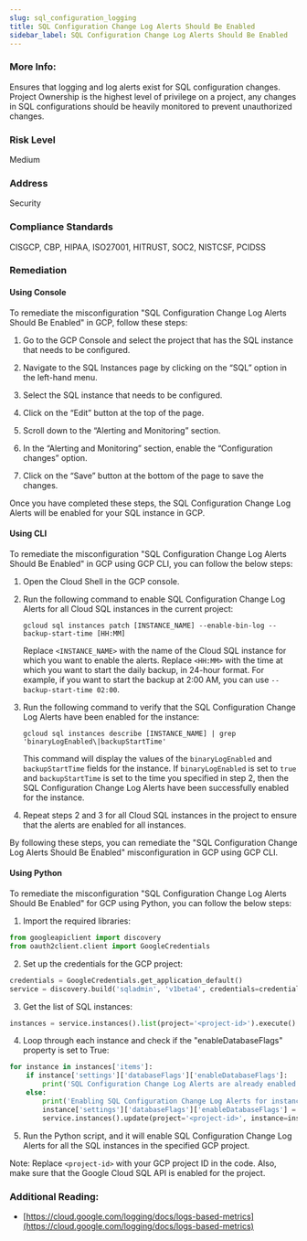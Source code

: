 ```yaml
---
slug: sql_configuration_logging
title: SQL Configuration Change Log Alerts Should Be Enabled
sidebar_label: SQL Configuration Change Log Alerts Should Be Enabled
---
```


### More Info:

Ensures that logging and log alerts exist for SQL configuration changes. Project Ownership is the highest level of privilege on a project, any changes in SQL configurations should be heavily monitored to prevent unauthorized changes.

### Risk Level

Medium

### Address

Security

### Compliance Standards

CISGCP, CBP, HIPAA, ISO27001, HITRUST, SOC2, NISTCSF, PCIDSS

### Remediation

#### Using Console

To remediate the misconfiguration "SQL Configuration Change Log Alerts Should Be Enabled" in GCP, follow these steps:

1. Go to the GCP Console and select the project that has the SQL instance that needs to be configured.

2. Navigate to the SQL Instances page by clicking on the “SQL” option in the left-hand menu.

3. Select the SQL instance that needs to be configured.

4. Click on the “Edit” button at the top of the page.

5. Scroll down to the “Alerting and Monitoring” section.

6. In the “Alerting and Monitoring” section, enable the “Configuration changes” option.

7. Click on the “Save” button at the bottom of the page to save the changes.

Once you have completed these steps, the SQL Configuration Change Log Alerts will be enabled for your SQL instance in GCP.

#### Using CLI

To remediate the misconfiguration "SQL Configuration Change Log Alerts Should Be Enabled" in GCP using GCP CLI, you can follow the below steps:

1. Open the Cloud Shell in the GCP console.

2. Run the following command to enable SQL Configuration Change Log Alerts for all Cloud SQL instances in the current project:
   
   ```
   gcloud sql instances patch [INSTANCE_NAME] --enable-bin-log --backup-start-time [HH:MM]
   ```
   Replace `<INSTANCE_NAME>` with the name of the Cloud SQL instance for which you want to enable the alerts. Replace `<HH:MM>` with the time at which you want to start the daily backup, in 24-hour format. For example, if you want to start the backup at 2:00 AM, you can use `--backup-start-time 02:00`.

3. Run the following command to verify that the SQL Configuration Change Log Alerts have been enabled for the instance:
   
   ```
   gcloud sql instances describe [INSTANCE_NAME] | grep 'binaryLogEnabled\|backupStartTime'
   ```
   This command will display the values of the `binaryLogEnabled` and `backupStartTime` fields for the instance. If `binaryLogEnabled` is set to `true` and `backupStartTime` is set to the time you specified in step 2, then the SQL Configuration Change Log Alerts have been successfully enabled for the instance.

4. Repeat steps 2 and 3 for all Cloud SQL instances in the project to ensure that the alerts are enabled for all instances.

By following these steps, you can remediate the "SQL Configuration Change Log Alerts Should Be Enabled" misconfiguration in GCP using GCP CLI.

#### Using Python

To remediate the misconfiguration "SQL Configuration Change Log Alerts Should Be Enabled" for GCP using Python, you can follow the below steps:

1. Import the required libraries:

```python
from googleapiclient import discovery
from oauth2client.client import GoogleCredentials
```

2. Set up the credentials for the GCP project:

```python
credentials = GoogleCredentials.get_application_default()
service = discovery.build('sqladmin', 'v1beta4', credentials=credentials)
```

3. Get the list of SQL instances:

```python
instances = service.instances().list(project='<project-id>').execute()
```

4. Loop through each instance and check if the "enableDatabaseFlags" property is set to True:

```python
for instance in instances['items']:
    if instance['settings']['databaseFlags']['enableDatabaseFlags']:
        print('SQL Configuration Change Log Alerts are already enabled for instance: ' + instance['name'])
    else:
        print('Enabling SQL Configuration Change Log Alerts for instance: ' + instance['name'])
        instance['settings']['databaseFlags']['enableDatabaseFlags'] = True
        service.instances().update(project='<project-id>', instance=instance['name'], body=instance).execute()
```

5. Run the Python script, and it will enable SQL Configuration Change Log Alerts for all the SQL instances in the specified GCP project.

Note: Replace `<project-id>` with your GCP project ID in the code. Also, make sure that the Google Cloud SQL API is enabled for the project.

### Additional Reading:

- [https://cloud.google.com/logging/docs/logs-based-metrics](https://cloud.google.com/logging/docs/logs-based-metrics) 

